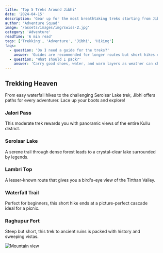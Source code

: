 ```yaml
---
title: 'Top 5 Treks Around Jibhi'
date: '2024-04-15'
description: 'Gear up for the most breathtaking treks starting from Jibhi'
author: 'Adventure Squad'
image: '/assets/images/img/swiss-2.jpg'
category: 'Adventure'
readTime: '6 min read'
tags: ['Trekking', 'Adventure', 'Jibhi', 'Hiking']
faqs:
  - question: 'Do I need a guide for the treks?'
    answer: 'Guides are recommended for longer routes but short hikes can be done independently.'
  - question: 'What should I pack?'
    answer: 'Carry good shoes, water, and warm layers as weather can change quickly.'
---
```


## Trekking Heaven

From easy waterfall hikes to the challenging Serolsar Lake trek, Jibhi offers paths for every adventurer. Lace up your boots and explore!

### Jalori Pass

This moderate trek rewards you with panoramic views of the entire Kullu district.

### Serolsar Lake

A serene trail through dense forest leads to a crystal-clear lake surrounded by legends.

### Lambri Top

A lesser-known route that gives you a bird's-eye view of the Tirthan Valley.

### Waterfall Trail

Perfect for beginners, this short hike ends at a picture-perfect cascade ideal for a picnic.

### Raghupur Fort

Steep but short, this trek to ancient ruins is packed with history and sweeping vistas.

![Mountain view](/assets/images/img/switzerland.jpg)
